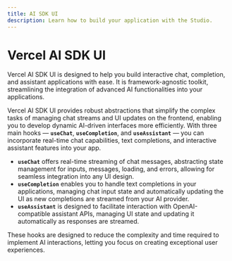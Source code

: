 ```yaml
---
title: AI SDK UI
description: Learn how to build your application with the Studio.
---
```


# Vercel AI SDK UI

Vercel AI SDK UI is designed to help you build interactive chat, completion, and assistant applications with ease. It is framework-agnostic toolkit, streamlining the integration of advanced AI functionalities into your applications.

Vercel AI SDK UI provides robust abstractions that simplify the complex tasks of managing chat streams and UI updates on the frontend, enabling you to develop dynamic AI-driven interfaces more efficiently. With three main hooks — **`useChat`**, **`useCompletion`**, and **`useAssistant`** — you can incorporate real-time chat capabilities, text completions, and interactive assistant features into your app.

- **`useChat`** offers real-time streaming of chat messages, abstracting state management for inputs, messages, loading, and errors, allowing for seamless integration into any UI design.
- **`useCompletion`** enables you to handle text completions in your applications, managing chat input state and automatically updating the UI as new completions are streamed from your AI provider.
- **`useAssistant`** is designed to facilitate interaction with OpenAI-compatible assistant APIs, managing UI state and updating it automatically as responses are streamed.

These hooks are designed to reduce the complexity and time required to implement AI interactions, letting you focus on creating exceptional user experiences.
